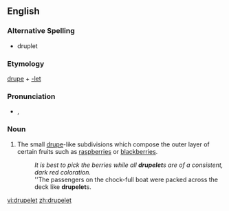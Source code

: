 ==English==

===Alternative Spelling===
* druplet

===Etymology===
[[drupe]] + [[-let]]

===Pronunciation===
* {{IPA|/'dɹup.lɪt/|/'dɹu.plɪt/}}, {{SAMPA|/"drup.lEt/|/"dru.plEt/}}

===Noun===
{{en-noun}}

# The small [[drupe]]-like subdivisions which compose the outer layer of certain fruits such as [[raspberry|raspberries]] or [[blackberry|blackberries]].
#: ''It is best to pick the berries while all '''drupelet'''s are of a consistent, dark red coloration.''
#: ''The passengers on the chock-full boat were packed across the deck like '''drupelet'''s.

[[vi:drupelet]]
[[zh:drupelet]]